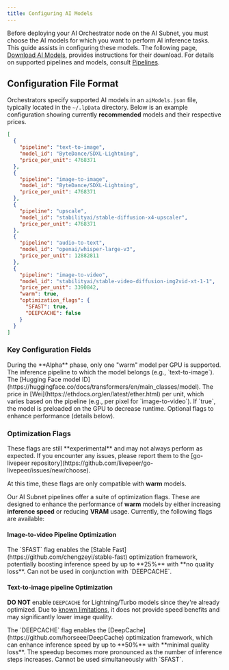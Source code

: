 ```yaml
---
title: Configuring AI Models
---
```


Before deploying your AI Orchestrator node on the AI Subnet, you must choose the
AI models for which you want to perform AI inference tasks. This guide assists
in configuring these models. The following page,
[Download AI Models](/ai/orchestrators/models-download), provides instructions
for their download. For details on supported pipelines and models, consult
[Pipelines](/ai/pipelines/text-to-image).

## Configuration File Format

Orchestrators specify supported AI models in an `aiModels.json` file, typically
located in the `~/.lpData` directory. Below is an example configuration showing
currently **recommended** models and their respective prices.

```json
[
  {
    "pipeline": "text-to-image",
    "model_id": "ByteDance/SDXL-Lightning",
    "price_per_unit": 4768371
  },
  {
    "pipeline": "image-to-image",
    "model_id": "ByteDance/SDXL-Lightning",
    "price_per_unit": 4768371
  },
  {
    "pipeline": "upscale",
    "model_id": "stabilityai/stable-diffusion-x4-upscaler",
    "price_per_unit": 4768371
  },
  {
    "pipeline": "audio-to-text",
    "model_id": "openai/whisper-large-v3",
    "price_per_unit": 12882811
  },
  {
    "pipeline": "image-to-video",
    "model_id": "stabilityai/stable-video-diffusion-img2vid-xt-1-1",
    "price_per_unit": 3390842,
    "warm": true,
    "optimization_flags": {
      "SFAST": true,
      "DEEPCACHE": false
    }
  }
]
```

### Key Configuration Fields

<Info>
  During the **Alpha** phase, only one "warm" model per GPU is supported.
</Info>

<ParamField path="pipeline" type="string" required="true">
  The inference pipeline to which the model belongs (e.g., `text-to-image`).
</ParamField>
<ParamField path="model_id" type="string" required="true">
  The [Hugging Face model
  ID](https://huggingface.co/docs/transformers/en/main_classes/model).
</ParamField>
<ParamField path="price_per_unit" type="integer" required="true">
  The price in [Wei](https://ethdocs.org/en/latest/ether.html) per unit, which
  varies based on the pipeline (e.g., per pixel for `image-to-video`).
</ParamField>
<ParamField path="warm" type="boolean">
  If `true`, the model is preloaded on the GPU to decrease runtime.
</ParamField>
<ParamField path="optimization_flags" type="object">
  Optional flags to enhance performance (details below).
</ParamField>

### Optimization Flags

<Warning>
  These flags are still **experimental** and may not always perform as expected.
  If you encounter any issues, please report them to the [go-livepeer
  repository](https://github.com/livepeer/go-livepeer/issues/new/choose).
</Warning>

<Note>At this time, these flags are only compatible with **warm** models.</Note>

Our AI Subnet pipelines offer a suite of optimization flags. These are designed
to enhance the performance of **warm** models by either increasing **inference
speed** or reducing **VRAM** usage. Currently, the following flags are
available:

#### Image-to-video Pipeline Optimization

<ParamField path="SFAST" type="boolean">
  The `SFAST` flag enables the [Stable
  Fast](https://github.com/chengzeyi/stable-fast) optimization framework,
  potentially boosting inference speed by up to **25%** with **no quality
  loss**. Can not be used in conjunction with `DEEPCACHE`.
</ParamField>

#### Text-to-image pipeline Optimization

<Warning>**DO NOT** enable `DEEPCACHE` for Lightning/Turbo models since they're already optimized. Due to [known limitations](https://github.com/horseee/DeepCache/issues/27), it does not provide speed benefits and may significantly lower image quality.</Warning>

<ParamField path="DEEPCACHE" type="boolean">
  The `DEEPCACHE` flag enables the
  [DeepCache](https://github.com/horseee/DeepCache) optimization framework,
  which can enhance inference speed by up to **50%** with **minimal quality
  loss**. The speedup becomes more pronounced as the number of inference steps
  increases. Cannot be used simultaneously with `SFAST`.
</ParamField>
